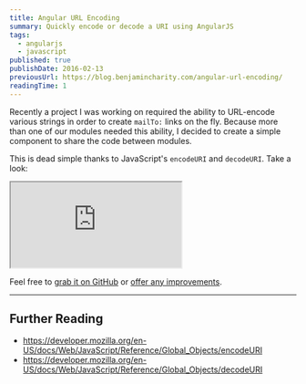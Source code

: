 ```yaml
---
title: Angular URL Encoding
summary: Quickly encode or decode a URI using AngularJS
tags:
  - angularjs
  - javascript
published: true
publishDate: 2016-02-13
previousUrl: https://blog.benjamincharity.com/angular-url-encoding/
readingTime: 1
---
```


Recently a project I was working on required the ability to URL-encode various strings in order to create `mailTo:`
links on the fly. Because more than one of our modules needed this ability, I decided to create a simple
component to share the code between modules.

This is dead simple thanks to JavaScript's `encodeURI` and `decodeURI`. Take a look:

<iframe style={{height: '600px'}} className={'w-full border-0'} src="https://embed.plnkr.co/oPJZWt/?show=preview"  allowFullScreen="allowfullscreen"></iframe>

Feel free to [grab it on GitHub][gh] or [offer any improvements][issues].

---

## Further Reading

- https://developer.mozilla.org/en-US/docs/Web/JavaScript/Reference/Global_Objects/encodeURI
- https://developer.mozilla.org/en-US/docs/Web/JavaScript/Reference/Global_Objects/decodeURI

[gh]: https://github.com/benjamincharity/angular-url-encode
[issues]: https://github.com/benjamincharity/angular-url-encode/issues
